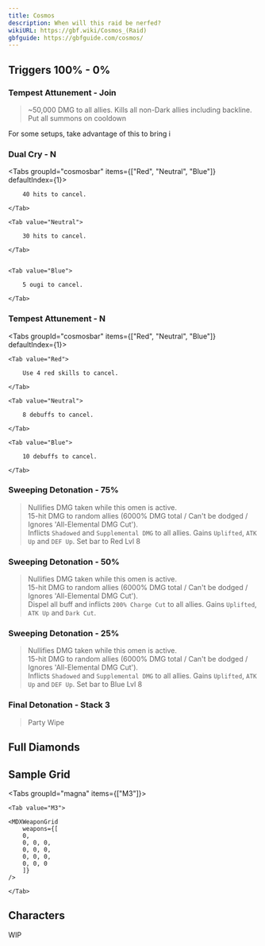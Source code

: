 ```yaml
---
title: Cosmos
description: When will this raid be nerfed?
wikiURL: https://gbf.wiki/Cosmos_(Raid)
gbfguide: https://gbfguide.com/cosmos/
---
```


## Triggers 100% - 0%

### Tempest Attunement - Join

> ~50,000 DMG to all allies. Kills all non-Dark allies including backline. Put all summons on cooldown

For some setups, take advantage of this to bring i

### Dual Cry - N

<Tabs groupId="cosmosbar" items={["Red", "Neutral", "Blue"]} defaultIndex={1}>
    <Tab value="Red">

        40 hits to cancel.

    </Tab>

    <Tab value="Neutral">

        30 hits to cancel.

    </Tab>


    <Tab value="Blue">

        5 ougi to cancel.

    </Tab>

</Tabs>

### Tempest Attunement - N

<Tabs groupId="cosmosbar" items={["Red", "Neutral", "Blue"]} defaultIndex={1}>
    
    <Tab value="Red">

        Use 4 red skills to cancel.

    </Tab>

    <Tab value="Neutral">

        8 debuffs to cancel.

    </Tab>

    <Tab value="Blue">

        10 debuffs to cancel.

    </Tab>

</Tabs>

### Sweeping Detonation - 75%

> Nullifies DMG taken while this omen is active.  
> 15-hit DMG to random allies (6000% DMG total / Can't be dodged / Ignores 'All-Elemental DMG Cut').  
> Inflicts `Shadowed` and `Supplemental DMG` to all allies.
> Gains `Uplifted`, `ATK Up` and `DEF Up`.
> Set bar to Red Lvl 8

### Sweeping Detonation - 50%

> Nullifies DMG taken while this omen is active.  
> 15-hit DMG to random allies (6000% DMG total / Can't be dodged / Ignores 'All-Elemental DMG Cut').  
> Dispel all buff and inflicts `200% Charge Cut` to all allies.
> Gains `Uplifted`, `ATK Up` and `Dark Cut`.

### Sweeping Detonation - 25%

> Nullifies DMG taken while this omen is active.  
> 15-hit DMG to random allies (6000% DMG total / Can't be dodged / Ignores 'All-Elemental DMG Cut').  
> Inflicts `Shadowed` and `Supplemental DMG` to all allies.
> Gains `Uplifted`, `ATK Up` and `DEF Up`.
> Set bar to Blue Lvl 8

### Final Detonation - Stack 3

> Party Wipe

## Full Diamonds

## Sample Grid

<Tabs groupId="magna" items={["M3"]}>

    <Tab value="M3">

    <MDXWeaponGrid
        weapons={[
        0,
        0, 0, 0,
        0, 0, 0,
        0, 0, 0,
        0, 0, 0
        ]}
    />

    </Tab>

</Tabs>

## Characters

WIP
